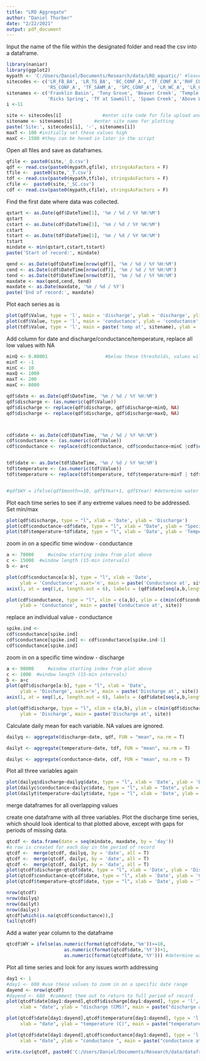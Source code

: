 ```yaml
---
title: "LRO Aggregate"
author: "Daniel Thurber"
date: "2/22/2021"
output: pdf_document
---
```


Input the name of the file within the designated folder and read the csv into a dataframe.
```r
library(naniar)
library(ggplot2)
mypath <- 'C:/Users/Daniel/Documents/Research/data/LRO_aquatic/' #leave this directory alone!
sitecodes <- c('LR_FB_BA', 'LR_TG_BA', 'BC_CONF_A', 'TF_CONF_A','RHF_CONF_A',
               'RS_CONF_A', 'TF_SAWM_A', 'SPC_CONF_A', 'LR_WC_A', 'LR_GCB_A', 'WCS_CONF_A')
sitenames <- c('Franklin Basin', 'Tony Grove', 'Beaver Creek', 'Temple Fork', 'Right Hand Fork',
               'Ricks Spring', 'TF at Sawmill', 'Spawn Creek', 'Above Wood Camp', 'Guinavah Campground')
i <-11

site <- sitecodes[i]               #enter site code for file upload and export
sitename <- sitenames[i]        #enter site name for plotting
paste('Site:', sitecodes[i], '-', sitenames[i])
maxT <- 100 #initially set these values high
maxC <- 1500 #they can be honed in later in the script
```

Open all files and save as dataframes.
```r

qfile <- paste0(site,'_Q.csv')
qdf <- read.csv(paste0(mypath,qfile), stringsAsFactors = F)
tfile <-  paste0(site,'_T.csv')
tdf <- read.csv(paste0(mypath,tfile), stringsAsFactors = F)
cfile <-  paste0(site,'_SC.csv')
cdf <- read.csv(paste0(mypath,cfile), stringsAsFactors = F)
```


Find the first date where data was collected.
```r
qstart <- as.Date(qdf$DateTime[1], '%m / %d / %Y %H:%M')
qstart
cstart <- as.Date(cdf$DateTime[1], '%m / %d / %Y %H:%M')
cstart
tstart <- as.Date(tdf$DateTime[1], '%m / %d / %Y %H:%M')
tstart
mindate <- min(qstart,cstart,tstart)
paste('Start of record:', mindate)

qend <- as.Date(qdf$DateTime[nrow(qdf)], '%m / %d / %Y %H:%M')
cend <- as.Date(cdf$DateTime[nrow(cdf)], '%m / %d / %Y %H:%M')
tend <- as.Date(tdf$DateTime[nrow(tdf)], '%m / %d / %Y %H:%M')
maxdate <- max(qend,cend, tend)
maxdate <- as.Date(maxdate, '%m / %d / %Y')
paste('End of record:', maxdate)
```
Plot each series as is
```r
plot(qdf$Value, type = 'l', main = 'discharge', ylab = 'discharge', ylim = c(0, max(qdf$Value, na.rm = T)))
plot(cdf$Value, type = 'l', main = 'conductance', ylab = 'conductance', ylim = c(0, max(cdf$Value, na.rm = T)))
plot(tdf$Value, type = 'l', main = paste('temp at', sitename), ylab = 'temp', ylim = c(0, max(tdf$Value, na.rm = T)))
```



Add column for date and discharge/conductance/temperature, replace all low values with NA
```r
minQ <- 0.00001                     #below these thresholds, values will be replaced with NA
minT <- -1
minC <- 10
maxQ <- 1000
maxT <- 200
maxC <- 8000

qdf$date <- as.Date(qdf$DateTime, '%m / %d / %Y %H:%M')
qdf$discharge <- (as.numeric(qdf$Value))
qdf$discharge <- replace(qdf$discharge, qdf$discharge<minQ, NA)
qdf$discharge <- replace(qdf$discharge, qdf$discharge>maxQ, NA)



cdf$date <- as.Date(cdf$DateTime, '%m / %d / %Y %H:%M')
cdf$conductance <- (as.numeric(cdf$Value))
cdf$conductance <- replace(cdf$conductance, cdf$conductance<minC |cdf$conductance>maxC, NA)


tdf$date <- as.Date(tdf$DateTime, '%m / %d / %Y %H:%M')
tdf$temperature <- (as.numeric(tdf$Value))
tdf$temperature <- replace(tdf$temperature, tdf$temperature<minT | tdf$temperature>maxT, NA)


#qdf$WY = ifelse(qdf$month>=10, qdf$Year+1, qdf$Year) #determine water year
```

Plot each time series to see if any extreme values need to be addressed.  Set min/max
```r
plot(qdf$discharge, type = "l", xlab = 'Date', ylab = 'Discharge')
plot(cdf$conductance~cdf$date, type = "l", xlab = "Date", ylab = "Specific Conductance")
plot(tdf$temperature~tdf$date, type = "l", xlab = 'Date', ylab = 'Temperature')
```
zoom in on a specific time window - conductance
```r
a <- 70000     #window starting index from plot above
c <- 15000  #window length (15-min intervals)
b <- a+c

plot(cdf$conductance[a:b], type = "l", xlab = 'Date', 
     ylab = 'Conductance', xaxt='n', main = paste('Conductance at', site))
axis(1, at = seq(1,c, length.out = 6), labels = (qdf$date[seq(a,b,length.out = 6)]))

plot(cdf$conductance, type = "l", xlim = c(a,b), ylim = c(min(cdf$conductance[a:b], na.rm= T),max(cdf$conductance[a:b], na.rm=T)),
     ylab = 'Conductance', main = paste('Conductance at', site))
```
replace an individual value - conductance
```r
spike.ind <- 
cdf$conductance[spike.ind]
cdf$conductance[spike.ind] <- cdf$conductance[spike.ind-1]
cdf$conductance[spike.ind]

```

zoom in on a specific time window - discharge
```r
a <- 98000     #window starting index from plot above
c <- 1000  #window length (15-min intervals)
b <- a+c
plot(qdf$discharge[a:b], type = "l", xlab = 'Date', 
     ylab = 'Discharge', xaxt='n', main = paste('Discharge at', site))
axis(1, at = seq(1,c, length.out = 6), labels = (qdf$date[seq(a,b,length.out = 6)]))

plot(qdf$discharge, type = "l", xlim = c(a,b), ylim = c(min(qdf$discharge[a:b], na.rm = T),max(qdf$discharge[a:b], na.rm = T)),
     ylab = 'Discharge', main = paste('Discharge at', site))
```

Calculate daily mean for each variable.  NA values are ignored.
```r
dailyq <- aggregate(discharge~date, qdf, FUN = "mean", na.rm = T)

dailyt <- aggregate(temperature~date, tdf, FUN = "mean", na.rm = T)

dailyc <- aggregate(conductance~date, cdf, FUN = "mean", na.rm = T)

```


Plot all three variables again
```r
plot(dailyq$discharge~dailyq$date, type = "l", xlab = 'Date', ylab = 'Discharge')
plot(dailyc$conductance~dailyc$date, type = "l", xlab = "Date", ylab = "Specific Conductance")
plot(dailyt$temperature~dailyt$date, type = "l", xlab = 'Date', ylab = 'Temperature')
```


merge dataframes for all overlapping values



create one dataframe with all three variables.  Plot the discharge time series, which should look identical to that plotted above, except with gaps for periods of missing data.
```r
qtcdf <- data.frame(date = seq(mindate, maxdate, by = 'day'))
#a row is created for each day in the period of record
qtcdf <-  merge(qtcdf, dailyq, by = 'date', all = T)
qtcdf <-  merge(qtcdf, dailyc, by = 'date', all = T)
qtcdf <-  merge(qtcdf, dailyt, by = 'date', all = T)
plot(qtcdf$discharge~qtcdf$date, type = "l", xlab = 'Date', ylab = 'Discharge', main = sitename)
plot(qtcdf$conductance~qtcdf$date, type = "l", xlab = 'Date', ylab = 'Conductance', main = sitename)
plot(qtcdf$temperature~qtcdf$date, type = "l", xlab = 'Date', ylab = 'Temperature', main = sitename)

```


```r
nrow(qtcdf)
nrow(dailyq)
nrow(dailyt)
nrow(dailyc)
qtcdf[which(is.na(qtcdf$conductance)),]
tail(qtcdf)
```



Add a water year column to the dataframe
```r
qtcdf$WY = ifelse(as.numeric(format(qtcdf$date,'%m'))>=10, 
                     as.numeric(format(qtcdf$date,'%Y'))+1, 
                     as.numeric(format(qtcdf$date,'%Y'))) #determine water year
```

Plot all time series and look for any issues worth addressing
```r
day1 <- 1
#day1 <- 600 #use these values to zoom in on a specific date range
dayend <- nrow(qtcdf)
#dayend <- 680  #comment them out to return to full period of record
plot(qtcdf$date[day1:dayend],qtcdf$discharge[day1:dayend], type = 'l', col = 'cadetblue4',
     xlab = "date", ylab = "discharge (CMS)", main = paste("discharge at ", sitename))

plot(qtcdf$date[day1:dayend],qtcdf$temperature[day1:dayend], type = 'l', col = 'cadetblue4',
     xlab = "date", ylab = "temperature (C)", main = paste("temperature at ", sitename))

plot(qtcdf$date[day1:dayend],qtcdf$conductance[day1:dayend], type = 'l', col = 'cadetblue4',
     xlab = "date", ylab = "conductance ", main = paste("conductance at ", sitename))

```



```r
write.csv(qtcdf, paste0('C:/Users/Daniel/Documents/Research/data/dataframes/',site,'.csv'), row.names = F)
```





